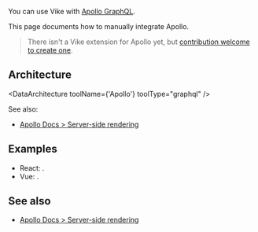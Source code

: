 
You can use Vike with [Apollo GraphQL](https://www.apollographql.com).

This page documents how to manually integrate Apollo.

> There isn't a <Link href="/extensions">Vike extension</Link> for Apollo yet, but [contribution welcome to create one](https://github.com/vikejs/vike/issues/1715).


## Architecture

<DataArchitecture
 toolName={'Apollo'}
 toolType="graphql"
/>

See also:
- [Apollo Docs > Server-side rendering](https://www.apollographql.com/docs/react/performance/server-side-rendering/)


## Examples

- React: <RepoLink path="/examples/graphql-apollo-react/" />.
- Vue: <RepoLink path="/examples/graphql-apollo-vue/" />.


## See also

- [Apollo Docs > Server-side rendering](https://www.apollographql.com/docs/react/performance/server-side-rendering/)

